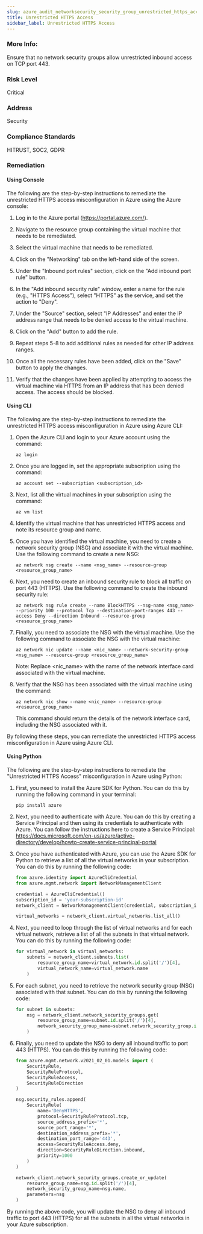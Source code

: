 ```yaml
---
slug: azure_audit_networksecurity_security_group_unrestricted_https_access
title: Unrestricted HTTPS Access
sidebar_label: Unrestricted HTTPS Access
---
```


### More Info:

Ensure that no network security groups allow unrestricted inbound access on TCP port 443.

### Risk Level

Critical

### Address

Security

### Compliance Standards

HITRUST, SOC2, GDPR
### Remediation

#### Using Console

The following are the step-by-step instructions to remediate the unrestricted HTTPS access misconfiguration in Azure using the Azure console:

1. Log in to the Azure portal (https://portal.azure.com/).

2. Navigate to the resource group containing the virtual machine that needs to be remediated.

3. Select the virtual machine that needs to be remediated.

4. Click on the "Networking" tab on the left-hand side of the screen.

5. Under the "Inbound port rules" section, click on the "Add inbound port rule" button.

6. In the "Add inbound security rule" window, enter a name for the rule (e.g., "HTTPS Access"), select "HTTPS" as the service, and set the action to "Deny".

7. Under the "Source" section, select "IP Addresses" and enter the IP address range that needs to be denied access to the virtual machine.

8. Click on the "Add" button to add the rule.

9. Repeat steps 5-8 to add additional rules as needed for other IP address ranges.

10. Once all the necessary rules have been added, click on the "Save" button to apply the changes.

11. Verify that the changes have been applied by attempting to access the virtual machine via HTTPS from an IP address that has been denied access. The access should be blocked.

#### Using CLI

The following are the step-by-step instructions to remediate the unrestricted HTTPS access misconfiguration in Azure using Azure CLI:

1. Open the Azure CLI and login to your Azure account using the command: 

   ```
   az login
   ```

2. Once you are logged in, set the appropriate subscription using the command:

   ```
   az account set --subscription <subscription_id>
   ```

3. Next, list all the virtual machines in your subscription using the command:

   ```
   az vm list
   ```

4. Identify the virtual machine that has unrestricted HTTPS access and note its resource group and name.

5. Once you have identified the virtual machine, you need to create a network security group (NSG) and associate it with the virtual machine. Use the following command to create a new NSG:

   ```
   az network nsg create --name <nsg_name> --resource-group <resource_group_name>
   ```

6. Next, you need to create an inbound security rule to block all traffic on port 443 (HTTPS). Use the following command to create the inbound security rule:

   ```
   az network nsg rule create --name BlockHTTPS --nsg-name <nsg_name> --priority 100 --protocol Tcp --destination-port-ranges 443 --access Deny --direction Inbound --resource-group <resource_group_name>
   ```

7. Finally, you need to associate the NSG with the virtual machine. Use the following command to associate the NSG with the virtual machine:

   ```
   az network nic update --name <nic_name> --network-security-group <nsg_name> --resource-group <resource_group_name>
   ```

   Note: Replace <nic_name> with the name of the network interface card associated with the virtual machine.

8. Verify that the NSG has been associated with the virtual machine using the command:

   ```
   az network nic show --name <nic_name> --resource-group <resource_group_name>
   ```

   This command should return the details of the network interface card, including the NSG associated with it.

By following these steps, you can remediate the unrestricted HTTPS access misconfiguration in Azure using Azure CLI.

#### Using Python

The following are the step-by-step instructions to remediate the "Unrestricted HTTPS Access" misconfiguration in Azure using Python:

1. First, you need to install the Azure SDK for Python. You can do this by running the following command in your terminal:

   ```
   pip install azure
   ```

2. Next, you need to authenticate with Azure. You can do this by creating a Service Principal and then using its credentials to authenticate with Azure. You can follow the instructions here to create a Service Principal: https://docs.microsoft.com/en-us/azure/active-directory/develop/howto-create-service-principal-portal

3. Once you have authenticated with Azure, you can use the Azure SDK for Python to retrieve a list of all the virtual networks in your subscription. You can do this by running the following code:

   ```python
   from azure.identity import AzureCliCredential
   from azure.mgmt.network import NetworkManagementClient

   credential = AzureCliCredential()
   subscription_id = 'your-subscription-id'
   network_client = NetworkManagementClient(credential, subscription_id)

   virtual_networks = network_client.virtual_networks.list_all()
   ```

4. Next, you need to loop through the list of virtual networks and for each virtual network, retrieve a list of all the subnets in that virtual network. You can do this by running the following code:

   ```python
   for virtual_network in virtual_networks:
       subnets = network_client.subnets.list(
           resource_group_name=virtual_network.id.split('/')[4],
           virtual_network_name=virtual_network.name
       )
   ```

5. For each subnet, you need to retrieve the network security group (NSG) associated with that subnet. You can do this by running the following code:

   ```python
   for subnet in subnets:
       nsg = network_client.network_security_groups.get(
           resource_group_name=subnet.id.split('/')[4],
           network_security_group_name=subnet.network_security_group.id.split('/')[8]
       )
   ```

6. Finally, you need to update the NSG to deny all inbound traffic to port 443 (HTTPS). You can do this by running the following code:

   ```python
   from azure.mgmt.network.v2021_02_01.models import (
       SecurityRule,
       SecurityRuleProtocol,
       SecurityRuleAccess,
       SecurityRuleDirection
   )

   nsg.security_rules.append(
       SecurityRule(
           name='DenyHTTPS',
           protocol=SecurityRuleProtocol.tcp,
           source_address_prefix='*',
           source_port_range='*',
           destination_address_prefix='*',
           destination_port_range='443',
           access=SecurityRuleAccess.deny,
           direction=SecurityRuleDirection.inbound,
           priority=1000
       )
   )

   network_client.network_security_groups.create_or_update(
       resource_group_name=nsg.id.split('/')[4],
       network_security_group_name=nsg.name,
       parameters=nsg
   )
   ```

By running the above code, you will update the NSG to deny all inbound traffic to port 443 (HTTPS) for all the subnets in all the virtual networks in your Azure subscription.




